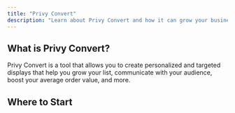 ```yaml
---
title: "Privy Convert"
description: "Learn about Privy Convert and how it can grow your business."
---
```


## What is Privy Convert?

Privy Convert is a tool that allows you to create personalized and targeted displays that help you grow your list, communicate with your audience, boost your average order value, and more.

## Where to Start